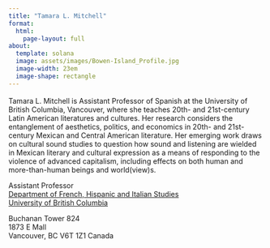 ```yaml
---
title: "Tamara L. Mitchell"
format: 
  html: 
    page-layout: full
about:
  template: solana
  image: assets/images/Bowen-Island_Profile.jpg
  image-width: 23em
  image-shape: rectangle
---
```


<div style="color: #39507d; font-size: 1.25em">
<a href="https://github.com/tamaraleemitchell">
<i class="bi bi-github"></i></a> 
<a href="https://scholar.google.com/citations?user=W1JfaXUAAAAJ&hl=en&oi=sra">
<i class="ai ai-google-scholar"></i></a> 
<a href="https://orcid.org/0000-0001-9163-2393"> 
<i class="ai ai-orcid"></i></a> 
<a href="mailto:tamara.mitchell@ubc.ca"> 
<i class="bi bi-envelope"></i></a> 
<a href="assets/research/CV_TamaraMitchell.pdf">
<i class="ai ai-cv"></i></a> 
</div>

Tamara L. Mitchell is Assistant Professor of Spanish at the University of
British Columbia, Vancouver, where she teaches 20th- and 21st-century Latin
American literatures and cultures. Her research considers the
entanglement of aesthetics, politics, and economics in 20th- and 21st-century
Mexican and Central American literature. Her emerging work draws on
cultural sound studies to question how sound and listening are wielded in
Mexican literary and cultural expression as a means of responding to
the violence of advanced capitalism, including effects on both human and
more-than-human beings and world(view)s.

Assistant Professor  
[Department of French, Hispanic and Italian Studies](https://fhis.ubc.ca/)  
[University of British Columbia](https://ubc.ca/)<br>

Buchanan Tower 824  
1873 E Mall  
Vancouver, BC V6T 1Z1 Canada
